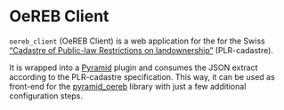 
<Meta title="OeREB Client" />

# OeREB Client

`oereb_client` (OeREB Client) is a web application for the for the Swiss
[“Cadastre of Public-law Restrictions on landownership”](https://www.cadastre.ch/en/oereb.html)
(PLR-cadastre).

It is wrapped into a
[Pyramid](http://docs.pylonsproject.org/projects/pyramid/en/latest/)
plugin and consumes the JSON extract according to the PLR-cadastre
specification. This way, it can be used as front-end for the
[pyramid_oereb](https://openoereb.github.io/pyramid_oereb/doc/) library
with just a few additional configuration steps.
